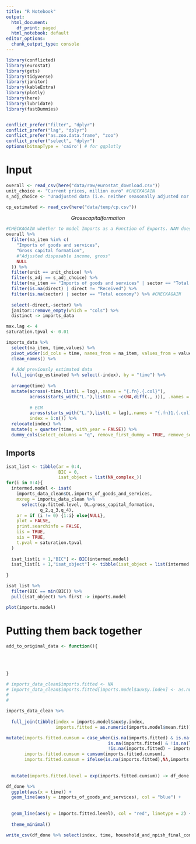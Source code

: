 ```yaml
---
title: "R Notebook"
output:
  html_document:
    df_print: paged
  html_notebook: default
editor_options:
  chunk_output_type: console
---
```


\renewcommand{\[}{\begin{equation}}
\renewcommand{\]}{\end{equation}}


```r
library(conflicted)
library(eurostat)
library(gets)
library(tidyverse)
library(janitor)
library(kableExtra)
library(plotly)
library(here)
library(lubridate)
library(fastDummies)


conflict_prefer("filter", "dplyr")
conflict_prefer("lag", "dplyr")
conflict_prefer("as.zoo.data.frame", "zoo")
conflict_prefer("select", "dplyr")
options(bitmapType = 'cairo') # for ggplotly
```


# Input

```r
overall <- read_csv(here("data/raw/eurostat_download.csv"))
unit_choice <- "Current prices, million euro" #CHECKAGAIN
s_adj_choice <- "Unadjusted data (i.e. neither seasonally adjusted nor calendar adjusted data)" #CHECKAGAIN

cp_estimated <- read_csv(here("data/temp/cp.csv"))
```

$$Gross capital formation $$



```r
#CHECKAGAIN whether to model Imports as a Function of Exports. NAM does, we currently don't
overall %>% 
  filter(na_item %in% c(
    "Imports of goods and services",
    "Gross capital formation",
    #"Adjusted disposable income, gross"
    NULL
  )) %>% 
  filter(unit == unit_choice) %>% 
  filter(s_adj == s_adj_choice) %>% 
  filter(na_item == "Imports of goods and services" | sector == "Total economy") %>%  #CHECKAGAIN
  filter(is.na(direct) | direct != "Received") %>% 
  filter(is.na(sector) | sector == "Total economy") %>% #CHECKAGAIN
  
  select(-direct,-sector) %>% 
  janitor::remove_empty(which = "cols") %>% 
  distinct -> imports_data

```



```r
max.lag <- 4
saturation.tpval <- 0.01
```


```r
imports_data %>% 
  select(na_item, time,values) %>%
  pivot_wider(id_cols = time, names_from = na_item, values_from = values) %>% 
  clean_names() %>% 
  
  # Add previously estimated data
  full_join(cp_estimated %>% select(-index), by = "time") %>% 
  
  arrange(time) %>% 
  mutate(across(-time,list(L = log),.names = "{.fn}.{.col}"),
         across(starts_with("L."),list(D = ~c(NA,diff(., ))), .names = "{.fn}{.col}"),
         
         # ECM
         across(starts_with("L."),list(L = lag),.names = "{.fn}1.{.col}"),
         index = 1:n()) %>% 
  relocate(index) %>% 
  mutate(q = quarter(time, with_year = FALSE)) %>% 
  dummy_cols(select_columns = "q", remove_first_dummy = TRUE, remove_selected_columns = TRUE) -> imports_data_clean
```





## Imports

```r
isat_list <- tibble(ar = 0:4,
                    BIC = 0,
                    isat_object = list(NA_complex_))
for(i in 0:4){
  intermed.model <- isat(
    imports_data_clean$DL.imports_of_goods_and_services,
    mxreg = imports_data_clean %>% 
      select(cp.fitted.level, DL.gross_capital_formation,
             q_2,q_3,q_4), 
    ar = if (i != 0) {1:i} else{NULL},
    plot = FALSE,
    print.searchinfo = FALSE,
    iis = TRUE,
    sis = TRUE,
    t.pval = saturation.tpval
  )
  
  isat_list[i + 1,"BIC"] <- BIC(intermed.model)
  isat_list[i + 1,"isat_object"] <- tibble(isat_object = list(intermed.model))
  
}
```


```r
isat_list %>% 
  filter(BIC == min(BIC)) %>% 
  pull(isat_object) %>% first -> imports.model

plot(imports.model)
```


# Putting them back together

```r
add_to_original_data <- function(){
  
  
  
  
}
```




```r
# imports_data_clean$imports.fitted <- NA
# imports_data_clean$imports.fitted[imports.model$aux$y.index] <- as.numeric(imports.model$mean.fit)
# 
# 

imports_data_clean %>% 
  
  full_join(tibble(index = imports.model$aux$y.index, 
                   imports.fitted = as.numeric(imports.model$mean.fit)), by = "index") %>% 

mutate(imports.fitted.cumsum = case_when(is.na(imports.fitted) & is.na(lead(imports.fitted))~0,
                                       is.na(imports.fitted) & !is.na(lead(imports.fitted))~L.imports_of_goods_and_services,
                                       !is.na(imports.fitted) ~ imports.fitted),
       imports.fitted.cumsum = cumsum(imports.fitted.cumsum),
       imports.fitted.cumsum = ifelse(is.na(imports.fitted),NA,imports.fitted.cumsum)) %>% 
  
  
  mutate(imports.fitted.level = exp(imports.fitted.cumsum)) -> df_done
```


```r
df_done %>% 
  ggplot(aes(x = time)) + 
  geom_line(aes(y = imports_of_goods_and_services), col = "blue") + 
  
  
  geom_line(aes(y = imports.fitted.level), col = "red", linetype = 2) + 
  
  theme_minimal()

```

```r
write_csv(df_done %>% select(index, time, household_and_npish_final_consumption_expenditure, imports.fitted.level), here("data/temp/imports.csv"))
```

